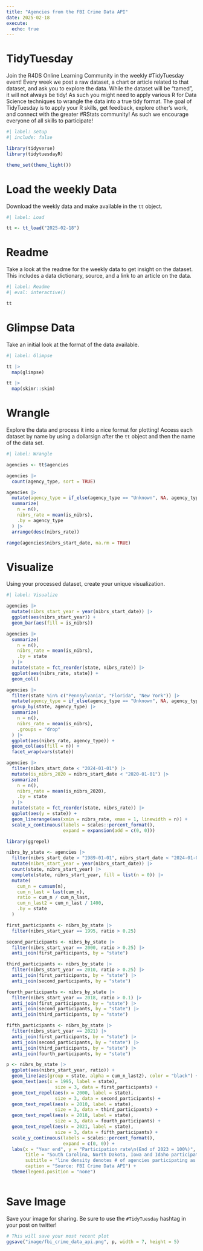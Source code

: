 ```yaml
---
title: "Agencies from the FBI Crime Data API"
date: 2025-02-18
execute: 
  echo: true
---
```


# TidyTuesday

Join the R4DS Online Learning Community in the weekly #TidyTuesday event!
Every week we post a raw dataset, a chart or article related to that dataset, and ask you to explore the data.
While the dataset will be “tamed”, it will not always be tidy! As such you might need to apply various R for Data Science techniques to wrangle the data into a true tidy format.
The goal of TidyTuesday is to apply your R skills, get feedback, explore other’s work, and connect with the greater #RStats community!
As such we encourage everyone of all skills to participate!

```r
#| label: setup
#| include: false

library(tidyverse)
library(tidytuesdayR)

theme_set(theme_light())
```

# Load the weekly Data

Download the weekly data and make available in the `tt` object.

```r
#| label: Load

tt <- tt_load("2025-02-18")
```

# Readme

Take a look at the readme for the weekly data to get insight on the dataset.
This includes a data dictionary, source, and a link to an article on the data.

```r
#| label: Readme
#| eval: interactive()

tt

```

# Glimpse Data

Take an initial look at the format of the data available.

```r
#| label: Glimpse

tt |> 
  map(glimpse)

```

```r
tt |> 
  map(skimr::skim)
```

# Wrangle

Explore the data and process it into a nice format for plotting! Access each dataset by name by using a dollarsign after the `tt` object and then the name of the data set.

```r
#| label: Wrangle

agencies <- tt$agencies
```

```r
agencies |> 
  count(agency_type, sort = TRUE)

agencies |> 
  mutate(agency_type = if_else(agency_type == "Unknown", NA, agency_type)) |> 
  summarize(
    n = n(),
    nibrs_rate = mean(is_nibrs),
    .by = agency_type
  ) |> 
  arrange(desc(nibrs_rate))

range(agencies$nibrs_start_date, na.rm = TRUE)

```

# Visualize

Using your processed dataset, create your unique visualization.

```r
#| label: Visualize

agencies |> 
  mutate(nibrs_start_year = year(nibrs_start_date)) |> 
  ggplot(aes(nibrs_start_year)) +
  geom_bar(aes(fill = is_nibrs))
```

```r
agencies |> 
  summarize(
    n = n(),
    nibrs_rate = mean(is_nibrs),
    .by = state
  ) |> 
  mutate(state = fct_reorder(state, nibrs_rate)) |> 
  ggplot(aes(nibrs_rate, state)) +
  geom_col()

agencies |> 
  filter(state %in% c("Pennsylvania", "Florida", "New York")) |> 
  mutate(agency_type = if_else(agency_type == "Unknown", NA, agency_type)) |>
  group_by(state, agency_type) |> 
  summarize(
    n = n(),
    nibrs_rate = mean(is_nibrs),
    .groups = "drop"
  ) |> 
  ggplot(aes(nibrs_rate, agency_type)) +
  geom_col(aes(fill = n)) +
  facet_wrap(vars(state))

```

```r
agencies |> 
  filter(nibrs_start_date < "2024-01-01") |> 
  mutate(is_nibrs_2020 = nibrs_start_date < "2020-01-01") |> 
  summarize(
    n = n(),
    nibrs_rate = mean(is_nibrs_2020),
    .by = state
  ) |> 
  mutate(state = fct_reorder(state, nibrs_rate)) |> 
  ggplot(aes(y = state)) +
  geom_linerange(aes(xmin = nibrs_rate, xmax = 1, linewidth = n)) +
  scale_x_continuous(labels = scales::percent_format(),
                     expand = expansion(add = c(0, 0)))
```

```r
library(ggrepel)

nibrs_by_state <- agencies |> 
  filter(nibrs_start_date > "1989-01-01", nibrs_start_date < "2024-01-01") |> 
  mutate(nibrs_start_year = year(nibrs_start_date)) |> 
  count(state, nibrs_start_year) |> 
  complete(state, nibrs_start_year, fill = list(n = 0)) |> 
  mutate(
    cum_n = cumsum(n),
    cum_n_last = last(cum_n),
    ratio = cum_n / cum_n_last,
    cum_n_last2 = cum_n_last / 1400,
    .by = state
  )

first_participants <- nibrs_by_state |> 
  filter(nibrs_start_year == 1995, ratio > 0.25)

second_participants <- nibrs_by_state |> 
  filter(nibrs_start_year == 2000, ratio > 0.25) |> 
  anti_join(first_participants, by = "state")

third_participants <- nibrs_by_state |> 
  filter(nibrs_start_year == 2010, ratio > 0.25) |> 
  anti_join(first_participants, by = "state") |> 
  anti_join(second_participants, by = "state")

fourth_participants <- nibrs_by_state |> 
  filter(nibrs_start_year == 2018, ratio > 0.1) |> 
  anti_join(first_participants, by = "state") |> 
  anti_join(second_participants, by = "state") |> 
  anti_join(third_participants, by = "state")

fifth_participants <- nibrs_by_state |> 
  filter(nibrs_start_year == 2021) |> 
  anti_join(first_participants, by = "state") |> 
  anti_join(second_participants, by = "state") |> 
  anti_join(third_participants, by = "state") |> 
  anti_join(fourth_participants, by = "state")

p <- nibrs_by_state |> 
  ggplot(aes(nibrs_start_year, ratio)) +
  geom_line(aes(group = state, alpha = cum_n_last2), color = "black") +
  geom_text(aes(x = 1995, label = state),
                  size = 3, data = first_participants) +
  geom_text_repel(aes(x = 2000, label = state),
                  size = 3, data = second_participants) +
  geom_text_repel(aes(x = 2010, label = state),
                  size = 3, data = third_participants) +
  geom_text_repel(aes(x = 2018, label = state),
                  size = 3, data = fourth_participants) +
  geom_text_repel(aes(x = 2021, label = state),
                  size = 3, data = fifth_participants) +
  scale_y_continuous(labels = scales::percent_format(),
                     expand = c(0, 0)) +
  labs(x = "Year end", y = "Participation rate\n(End of 2023 = 100%)",
       title = "South Carolina, North Dakota, Iowa and Idaho participated early\nFBI's National Incident-Based Reporting System",
       subtitle = "line density denotes # of agencies participating as of end of 2023",
       caption = "Source: FBI Crime Data API") +
  theme(legend.position = "none")
  
```

# Save Image

Save your image for sharing. Be sure to use the `#TidyTuesday` hashtag in your post on twitter! 

```r

# This will save your most recent plot
ggsave("image/fbi_crime_data_api.png", p, width = 7, height = 5)
```

